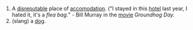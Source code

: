 #A [[disreputable]] place of [[accomodation]].  ("I stayed in this [[hotel]] last year, I hated it, it's a ''flea bag.''" - Bill Murray in the [[movie]] ''Groundhog Day.''
#(slang) a [[dog]].